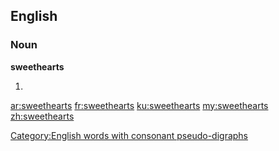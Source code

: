 ==English==

===Noun===
'''sweethearts'''

# {{plural of|sweetheart}}

[[Category:English words with consonant pseudo-digraphs]]

[[ar:sweethearts]]
[[fr:sweethearts]]
[[ku:sweethearts]]
[[my:sweethearts]]
[[zh:sweethearts]]